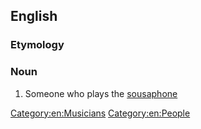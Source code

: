 ==English==

===Etymology===
{{suffix|en|sousaphone|ist}}

===Noun===
{{en-noun}}

# Someone who plays the [[sousaphone]]

[[Category:en:Musicians]]
[[Category:en:People]]